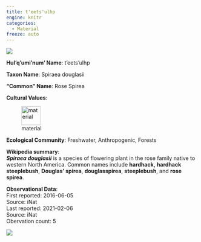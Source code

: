 ```yaml
---
title: t'eets'ulhp
engine: knitr
categories:
  - Material
freeze: auto
---
```

![](https://inaturalist-open-data.s3.amazonaws.com/photos/44973973/medium.jpeg){fig-alt="t'eets'ulhp - Rose Spirea"}

**Hul'q'umi'num' Name**: t'eets'ulhp



**Taxon Name**: Spiraea douglasii

**"Common" Name**: Rose Spirea

**Cultural Values**:  

::: {layout-nrow=1 style="width:60%"}
![material](/files/material.svg){width=50px}
:::

**Ecological Community**: Freshwater, Anthropogenic, Forests

**Wikipedia summary**:  
<i><b>Spiraea douglasii</b></i> is a species of flowering plant in the rose family native to western North America. Common names include <b>hardhack,</b> <b>hardhack steeplebush</b>, <b>Douglas' spirea</b>, <b>douglasspirea</b>, <b>steeplebush</b>, and <b>rose spirea</b>.</p>




**Observational Data**:   
First reported: 2016-06-05  
Source: iNat  
Last reported: 2021-02-06  
Source: iNat  
Obervation count: 5

![](community_dist.png)
